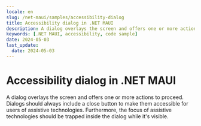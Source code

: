 ```yaml
---
locale: en
slug: /net-maui/samples/accessibility-dialog
title: Accessibility dialog in .NET MAUI
description: A dialog overlays the screen and offers one or more actions to proceed.
keywords: [.NET MAUI, accessibility, code sample]
date: 2024-05-03
last_update:
  date: 2024-05-03
---
```


# Accessibility dialog in .NET MAUI

A dialog overlays the screen and offers one or more actions to proceed. Dialogs should always include a close button to make them accessible for users of assistive technologies. Furthermore, the focus of assistive technologies should be trapped inside the dialog while it's visible.

<CodeSample id="accessibility-dialog" platform="net-maui" locale="en"/>
